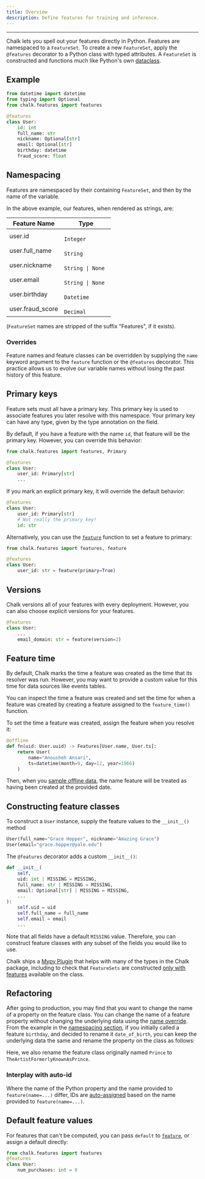 ```yaml
---
title: Overview
description: Define features for training and inference.
---
```



---

Chalk lets you spell out your features directly in Python.
Features are namespaced to a `FeatureSet`.
To create a new `FeatureSet`, apply the `@features`
decorator to a Python class with typed attributes.
A `FeatureSet` is constructed and functions much like
Python's own
[dataclass](https://docs.python.org/3/library/dataclasses.html).

## Example

```py
from datetime import datetime
from typing import Optional
from chalk.features import features

@features
class User:
    id: int
    full_name: str
    nickname: Optional[str]
    email: Optional[str]
    birthday: datetime
    fraud_score: float
```

## Namespacing

Features are namespaced by their containing `FeatureSet`,
and then by the name of the variable.

In the above example, our features, when rendered as strings, are:

| Feature Name     | Type                                                                                                             |
| ---------------- | ---------------------------------------------------------------------------------------------------------------- |
| user.id          | <code className="whitespace-nowrap before:content-none text-pink-400 after:content-none"> Integer </code>        |
| user.full_name   | <code className="whitespace-nowrap before:content-none text-pink-400 after:content-none"> String </code>         |
| user.nickname    | <code className="whitespace-nowrap before:content-none text-pink-400 after:content-none"> String \| None </code> |
| user.email       | <code className="whitespace-nowrap before:content-none text-pink-400 after:content-none"> String \| None </code> |
| user.birthday    | <code className="whitespace-nowrap before:content-none text-pink-400 after:content-none"> Datetime </code>       |
| user.fraud_score | <code className="whitespace-nowrap before:content-none text-pink-400 after:content-none"> Decimal </code>        |

(`FeatureSet` names are stripped of the suffix "Features",
if it exists).

### Overrides

Feature names and feature classes can be overridden by supplying
the `name` keyword argument to the `feature` function or the `@features` decorator.
This practice allows us to evolve our variable names without
losing the past history of this feature.

<PyDiffEditor html={highlightedCode} />

## Primary keys

Feature sets must all have a primary key.
This primary key is used to associate features you later resolve
with this namespace. Your primary key can have any type,
given by the type annotation on the field.

By default, if you have a feature with the name `id`,
that feature will be the primary key.
However, you can override this behavior:

```py
from chalk.features import features, Primary

@features
class User:
    user_id: Primary[str]
    ...
```

If you mark an explicit primary key, it will override the default behavior:

```py
@features
class User:
    user_id: Primary[str]
    # Not really the primary key!
    id: str
```

Alternatively, you can use the [`feature`](/api-docs#feature) function
to set a feature to primary:

```py
from chalk.features import features, feature

@features
class User:
    user_id: str = feature(primary=True)
```

## Versions

Chalk versions all of your features with every deployment.
However, you can also choose explicit versions for your
features.

```py
@features
class User:
    ...
    email_domain: str = feature(version=2)
```

## Feature time

By default, Chalk marks the time a feature was created as the time that
its resolver was run.
However, you may want to provide a custom value for this time
for data sources like events tables.

You can inspect the time a feature was created and set the time
for when a feature was created by creating a feature assigned to the
`feature_time()` function.

<PyDiffEditor html={featureTimeCode} />

To set the time a feature was created, assign the feature
when you resolve it:

```py
@offline
def fn(uid: User.uuid) -> Features[User.name, User.ts]:
    return User(
        name="Anousheh Ansari",
        ts=datetime(month=9, day=12, year=1966)
    )
```

Then, when you [sample offline data](/docs/temporal-consistency),
the name feature will be treated as having been created at
the provided date.

## Constructing feature classes

To construct a `User` instance, supply the feature values
to the `__init__()` method

```py
User(full_name="Grace Hopper", nickname="Amazing Grace")
User(email="grace.hopper@yale.edu")
```

The `@features` decorator adds a custom `__init__()`:

```py
def __init__(
    self,
    uid: int | MISSING = MISSING,
    full_name: str | MISSING = MISSING,
    email: Optional[str] | MISSING = MISSING,
    ...
):
    self.uid = uid
    self.full_name = full_name
    self.email = email
    ...
```

Note that all fields have a default `MISSING` value.
Therefore, you can construct feature classes with any subset
of the fields you would like to use.

Chalk ships a [Mypy Plugin](/docs/editor-setup) that helps with
many of the types in the Chalk package, including to check that
`FeatureSets` are constructed
[only with features](/docs/editor-setup#feature-value-type-checking)
available on the class.

## Refactoring

After going to production, you may find that you want to change
the name of a property on the feature class.
You can change the name of a feature property without changing
the underlying data using the [name override](/docs/features#overrides).
From the example in the [namespacing section](/docs/features#overrides),
if you initially called a feature `birthday`,
and decided to rename it `date_of_birth`,
you can keep the underlying data the same and rename the property
on the class as follows:

<PyDiffEditor html={highlightedCode} />

Here, we also rename the feature class originally named `Prince`
to `TheArtistFormerlyKnownAsPrince`.

### Interplay with auto-id

Where the name of the Python property
and the name provided to `feature(name=...)` differ,
IDs are [auto-assigned](/docs/features#primary-keys) based
on the name provided to `feature(name=...)`.

## Default feature values
For features that can't be computed, you can pass `default` to 
[`feature`](/api-docs#feature.default), or assign a default directly:

```python
from chalk.features import features
@features
class User:
    num_purchases: int = 0
```

